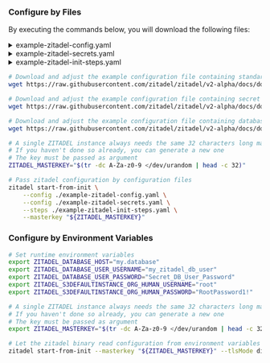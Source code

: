 
### Configure by Files

By executing the commands below, you will download the following files:

<details><summary>example-zitadel-config.yaml</summary>
    <CodeBlock language="yaml">{ExampleZITADELConfigSource}</CodeBlock>
</details>
<details><summary>example-zitadel-secrets.yaml</summary>
    <CodeBlock language="yaml">{ExampleZITADELSecretsSource}</CodeBlock>
</details>
<details><summary>example-zitadel-init-steps.yaml</summary>
    <CodeBlock language="yaml">{ExampleZITADELInitStepsSource}</CodeBlock>
</details>

```bash
# Download and adjust the example configuration file containing standard configuration
wget https://raw.githubusercontent.com/zitadel/zitadel/v2-alpha/docs/docs/guides/manage/self-hosted/configure/example-zitadel-config.yaml

# Download and adjust the example configuration file containing secret configuration
wget https://raw.githubusercontent.com/zitadel/zitadel/v2-alpha/docs/docs/guides/manage/self-hosted/configure/example-zitadel-secrets.yaml

# Download and adjust the example configuration file containing database initialization configuration
wget https://raw.githubusercontent.com/zitadel/zitadel/v2-alpha/docs/docs/guides/manage/self-hosted/configure/example-zitadel-init-steps.yaml

# A single ZITADEL instance always needs the same 32 characters long masterkey
# If you haven't done so already, you can generate a new one
# The key must be passed as argument
ZITADEL_MASTERKEY="$(tr -dc A-Za-z0-9 </dev/urandom | head -c 32)"

# Pass zitadel configuration by configuration files
zitadel start-from-init \
    --config ./example-zitadel-config.yaml \
    --config ./example-zitadel-secrets.yaml \
    --steps ./example-zitadel-init-steps.yaml \
    --masterkey "${ZITADEL_MASTERKEY}"
```

### Configure by Environment Variables

```bash
# Set runtime environment variables
export ZITADEL_DATABASE_HOST="my.database"
export ZITADEL_DATABASE_USER_USERNAME="my_zitadel_db_user"
export ZITADEL_DATABASE_USER_PASSWORD="Secret_DB_User_Password"
export ZITADEL_S3DEFAULTINSTANCE_ORG_HUMAN_USERNAME="root"
export ZITADEL_S3DEFAULTINSTANCE_ORG_HUMAN_PASSWORD="RootPassword1!"

# A single ZITADEL instance always needs the same 32 characters long masterkey
# If you haven't done so already, you can generate a new one
# The key must be passed as argument
export ZITADEL_MASTERKEY="$(tr -dc A-Za-z0-9 </dev/urandom | head -c 32)"

# Let the zitadel binary read configuration from environment variables
zitadel start-from-init --masterkey "${ZITADEL_MASTERKEY}" --tlsMode disabled
```
